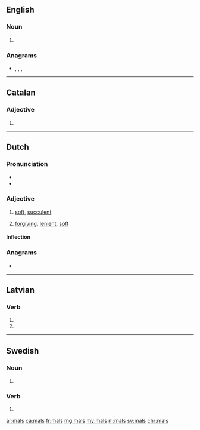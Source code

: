 {{also|Mals|mäls|måls|Mäls}}
==English==

===Noun===
{{head|en|noun plural form}}

# {{plural of|mal|lang=en}}

===Anagrams===
* {{l|en|alms}}, {{l|en|AMSL}}, {{l|en|lams}}, {{l|en|slam}}

----

==Catalan==

===Adjective===
{{head|ca|adjective form}}

# {{masculine plural of|mal|lang=ca}}

----

==Dutch==

===Pronunciation===
* {{audio|Nl-mals.ogg|Audio|lang=nl}}
* {{rhymes|ɑls|lang=nl}}

===Adjective===
{{nl-adj}}

# [[soft]], [[succulent]]
# {{lb|nl|figuratively}} [[forgiving]], [[lenient]], [[soft]]

====Inflection====
{{nl-decl-adj}}

===Anagrams===
* {{l|nl|smal}}

----

==Latvian==

===Verb===
{{head|lv|verb form}}

# {{lv-inflection of|malt|3rd|s|fut|ind|v}}
# {{lv-inflection of|malt|3rd|p|fut|ind|v}}

----

==Swedish==

===Noun===
{{head|sv|noun form}}

# {{sv-noun-form-indef-gen|mal}}

===Verb===
{{head|sv|verb form}}

# {{sv-verb-form-pre-pass|mala}}

[[ar:mals]]
[[ca:mals]]
[[fr:mals]]
[[mg:mals]]
[[my:mals]]
[[nl:mals]]
[[sv:mals]]
[[chr:mals]]